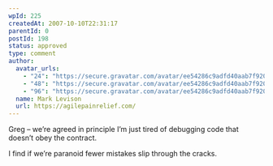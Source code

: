 ```yaml
---
wpId: 225
createdAt: 2007-10-10T22:31:17
parentId: 0
postId: 198
status: approved
type: comment
author:
  avatar_urls:
    - "24": "https://secure.gravatar.com/avatar/ee54286c9adfd40aab7f920e3ff6ea47?s=24&d=mm&r=g"
    - "48": "https://secure.gravatar.com/avatar/ee54286c9adfd40aab7f920e3ff6ea47?s=48&d=mm&r=g"
    - "96": "https://secure.gravatar.com/avatar/ee54286c9adfd40aab7f920e3ff6ea47?s=96&d=mm&r=g"
  name: Mark Levison
  url: https://agilepainrelief.com/
---
```


Greg – we’re agreed in principle I’m just tired of debugging code that doesn’t obey the contract.

I find if we’re paranoid fewer mistakes slip through the cracks.